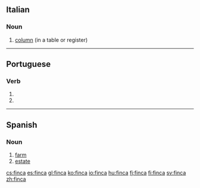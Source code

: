 ==Italian==

===Noun===
{{it-noun|finc|f|a|he}}

# [[column]] (in a table or register)

----

==Portuguese==

===Verb===
{{pt-verb form}}

# {{pt-verb form of|[[fincar]]|ar|indicative|present|singular|third}}
# {{pt-verb form of|[[fincar]]|ar|imperative|affirmative|singular|second}}

----

==Spanish==

===Noun===
{{es-noun|f}}

# [[farm]]
# [[estate]]

[[cs:finca]]
[[es:finca]]
[[gl:finca]]
[[ko:finca]]
[[io:finca]]
[[hu:finca]]
[[fj:finca]]
[[fi:finca]]
[[sv:finca]]
[[zh:finca]]